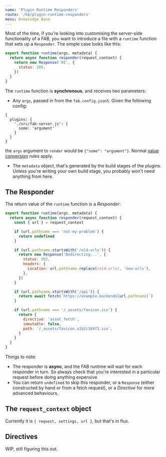 ```yaml
---
name: 'Plugin Runtime Responders'
route: '/kb/plugin-runtime-responders'
menu: Knowledge Base
---
```


Most of the time, if you're looking into customising the server-side functionality of a FAB, you want to introduce a file with a `runtime` function that sets up a `Responder`. The simple case looks like this:

```js
export function runtime(args, metadata) {
  return async function responder(request_context) {
    return new Response('HI', {
      status: 200,
    })
  }
}
```

The `runtime` function is **synchronous**, and receives two parameters:

- Any `args`, passed in from the `fab.config.json5`. Given the following config:

```
{
  plugins: {
    './src/fab-server.js': {
      some: 'argument'
    }
  }
}
```

the `args` argument to `render` would be `{"some": "argument"}`. Normal [value conversion](/kb/configuration#value-types) rules apply.

- The `metadata` object, that's generated by the build stages of the plugins. Unless you're writing your own build stage, you probably won't need anything from here.

## The Responder

The return value of the `runtime` function is a _Responder_:

```js
export function runtime(args, metadata) {
  return async function responder(request_context) {
    const { url } = request_context

    if (url.pathname === 'not-my-problem') {
      return undefined
    }

    if (url.pathname.startsWith('/old-urls')) {
      return new Response('Redirecting...', {
        status: 302,
        headers: {
          Location: url.pathname.replace(/old-urls/, 'new-urls'),
        },
      })
    }

    if (url.pathname.startsWith('/api')) {
      return await fetch(`https://example.backend${url.pathname}`)
    }

    if (url.pathname === '/_assets/favicon.ico') {
      return {
        directive: 'asset_fetch',
        immutable: false,
        path: '/_assets/favicon.a1b2c3d4f3.ico',
      }
    }
  }
}
```

Things to note:

- The responder is **async**, and the FAB runtime will wait for each responder in turn. So always check that you're interested in a particular request before doing anything expensive
- You can return `undefined` to skip this responder, or a `Response` (either constructed by hand or from a fetch request), or a _Directive_ for more advanced behaviours.

## The `request_context` object

Currently it is `{ request, settings, url }`, but that's in flux.

## Directives

WIP, still figuring this out.
